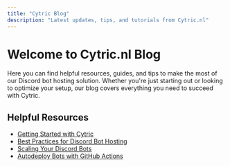 ```yaml
---
title: "Cytric Blog"
description: "Latest updates, tips, and tutorials from Cytric.nl"
---
```


# Welcome to Cytric.nl Blog

Here you can find helpful resources, guides, and tips to make the most of our Discord bot hosting solution. Whether you're just starting out or looking to optimize your setup, our blog covers everything you need to succeed with Cytric.

## Helpful Resources

- [Getting Started with Cytric](getting-started.mdx)
- [Best Practices for Discord Bot Hosting](best-practices.mdx)
- [Scaling Your Discord Bots](scaling-bots.mdx)
- [Autodeploy Bots with GitHub Actions](autodeploy.mdx)
